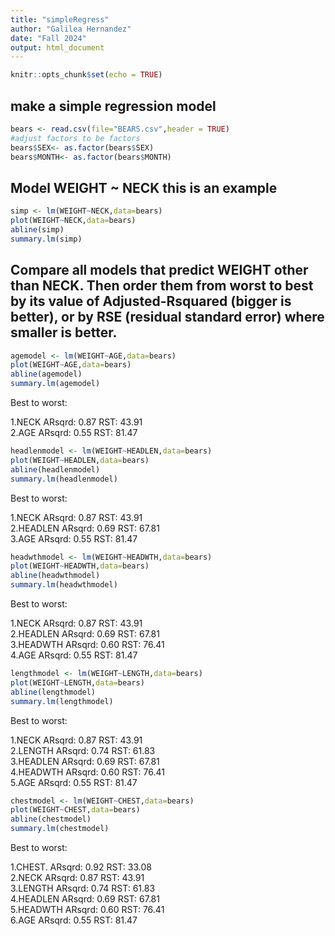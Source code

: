 ```yaml
---
title: "simpleRegress"
author: "Galilea Hernandez"
date: "Fall 2024"
output: html_document
---
```


```r
knitr::opts_chunk$set(echo = TRUE)
```

## make a simple regression model

```r
bears <- read.csv(file="BEARS.csv",header = TRUE)
#adjust factors to be factors
bears$SEX<- as.factor(bears$SEX)
bears$MONTH<- as.factor(bears$MONTH)
```

## Model WEIGHT ~ NECK  this is an example  

```r
simp <- lm(WEIGHT~NECK,data=bears)
plot(WEIGHT~NECK,data=bears)
abline(simp)
summary.lm(simp)
```


## Compare all models that predict WEIGHT other than NECK. Then order them from worst to best by its value of Adjusted-Rsquared (bigger is better), or by RSE (residual standard error) where smaller is better. 


```r
agemodel <- lm(WEIGHT~AGE,data=bears)
plot(WEIGHT~AGE,data=bears)
abline(agemodel)
summary.lm(agemodel)
```
Best to worst:

1.NECK  ARsqrd: 0.87    RST: 43.91  
2.AGE   ARsqrd: 0.55    RST: 81.47     

```r
headlenmodel <- lm(WEIGHT~HEADLEN,data=bears)
plot(WEIGHT~HEADLEN,data=bears)
abline(headlenmodel)
summary.lm(headlenmodel)
```
Best to worst:

1.NECK       ARsqrd: 0.87    RST: 43.91  
2.HEADLEN    ARsqrd: 0.69    RST: 67.81    
3.AGE        ARsqrd: 0.55    RST: 81.47    


```r
headwthmodel <- lm(WEIGHT~HEADWTH,data=bears)
plot(WEIGHT~HEADWTH,data=bears)
abline(headwthmodel)
summary.lm(headwthmodel)
```

Best to worst:

1.NECK       ARsqrd: 0.87    RST: 43.91  
2.HEADLEN    ARsqrd: 0.69    RST: 67.81     
3.HEADWTH    ARsqrd: 0.60    RST: 76.41   
4.AGE        ARsqrd: 0.55    RST: 81.47   


```r
lengthmodel <- lm(WEIGHT~LENGTH,data=bears)
plot(WEIGHT~LENGTH,data=bears)
abline(lengthmodel)
summary.lm(lengthmodel)
```

Best to worst:

1.NECK       ARsqrd: 0.87    RST: 43.91    
2.LENGTH     ARsqrd: 0.74    RST: 61.83   
3.HEADLEN    ARsqrd: 0.69    RST: 67.81      
4.HEADWTH    ARsqrd: 0.60    RST: 76.41      
5.AGE        ARsqrd: 0.55    RST: 81.47    


```r
chestmodel <- lm(WEIGHT~CHEST,data=bears)
plot(WEIGHT~CHEST,data=bears)
abline(chestmodel)
summary.lm(chestmodel)
```

Best to worst:

1.CHEST.     ARsqrd: 0.92    RST: 33.08    
2.NECK       ARsqrd: 0.87    RST: 43.91    
3.LENGTH     ARsqrd: 0.74    RST: 61.83   
4.HEADLEN    ARsqrd: 0.69    RST: 67.81      
5.HEADWTH    ARsqrd: 0.60    RST: 76.41     
6.AGE        ARsqrd: 0.55    RST: 81.47    













